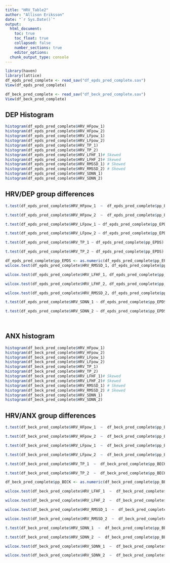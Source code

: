 ```yaml
---
title: "HRV_Table2"
author: "Allison Eriksson"
date: "`r Sys.Date()`"
output:
  html_document:
    toc: true
    toc_float: true
    collapsed: false
    number_sections: true
    editor_options:
  chunk_output_type: console
---
```


```r
library(haven)
library(lattice)
df_epds_pred_complete <- read_sav("df_epds_pred_complete.sav")
View(df_epds_pred_complete)

df_beck_pred_complete <- read_sav("df_beck_pred_complete.sav")
View(df_beck_pred_complete)
```

## DEP Histogram 
```r
histogram(df_epds_pred_complete$HRV_HFpow_1)
histogram(df_epds_pred_complete$HRV_HFpow_2)
histogram(df_epds_pred_complete$HRV_LFpow_1)
histogram(df_epds_pred_complete$HRV_LFpow_2)
histogram(df_epds_pred_complete$HRV_TP_1)
histogram(df_epds_pred_complete$HRV_TP_2)
histogram(df_epds_pred_complete$HRV_LFHF_1)# Skewed
histogram(df_epds_pred_complete$HRV_LFHF_2)# Skewed
histogram(df_epds_pred_complete$HRV_RMSSD_1) # Skewed
histogram(df_epds_pred_complete$HRV_RMSSD_2) # Skewed
histogram(df_epds_pred_complete$HRV_SDNN_1)
histogram(df_epds_pred_complete$HRV_SDNN_2)
```

## HRV/DEP group differences


```r
t.test(df_epds_pred_complete$HRV_HFpow_1  ~  df_epds_pred_complete$pp_EPDS)

t.test(df_epds_pred_complete$HRV_HFpow_2  ~  df_epds_pred_complete$pp_EPDS)

t.test(df_epds_pred_complete$HRV_LFpow_1 ~ df_epds_pred_complete$pp_EPDS)

t.test(df_epds_pred_complete$HRV_LFpow_2 ~ df_epds_pred_complete$pp_EPDS)

t.test(df_epds_pred_complete$HRV_TP_1 ~ df_epds_pred_complete$pp_EPDS)

t.test(df_epds_pred_complete$HRV_TP_2 ~ df_epds_pred_complete$pp_EPDS)

df_epds_pred_complete$pp_EPDS <- as.numeric(df_epds_pred_complete$pp_EPDS)
wilcox.test(df_epds_pred_complete$HRV_RMSSD_1, df_epds_pred_complete$pp_EPDS)

wilcox.test(df_epds_pred_complete$HRV_LFHF_1, df_epds_pred_complete$pp_EPDS)

wilcox.test(df_epds_pred_complete$HRV_LFHF_2, df_epds_pred_complete$pp_EPDS)

wilcox.test(df_epds_pred_complete$HRV_RMSSD_2, df_epds_pred_complete$pp_EPDS)

t.test(df_epds_pred_complete$HRV_SDNN_1 ~ df_epds_pred_complete$pp_EPDS)

t.test(df_epds_pred_complete$HRV_SDNN_2 ~ df_epds_pred_complete$pp_EPDS)

 
```

## ANX histogram
```r
histogram(df_beck_pred_complete$HRV_HFpow_1)
histogram(df_beck_pred_complete$HRV_HFpow_2)
histogram(df_beck_pred_complete$HRV_LFpow_1)
histogram(df_beck_pred_complete$HRV_LFpow_2)
histogram(df_beck_pred_complete$HRV_TP_1)
histogram(df_beck_pred_complete$HRV_TP_2)
histogram(df_beck_pred_complete$HRV_LFHF_1)# Skewed
histogram(df_beck_pred_complete$HRV_LFHF_2)# Skewed
histogram(df_beck_pred_complete$HRV_RMSSD_1) # Skewed
histogram(df_beck_pred_complete$HRV_RMSSD_2) # Skewed
histogram(df_beck_pred_complete$HRV_SDNN_1)
histogram(df_beck_pred_complete$HRV_SDNN_2)
```

## HRV/ANX group differences
```r
t.test(df_beck_pred_complete$HRV_HFpow_1  ~  df_beck_pred_complete$pp_BECK)

t.test(df_beck_pred_complete$HRV_HFpow_2  ~  df_beck_pred_complete$pp_BECK)

t.test(df_beck_pred_complete$HRV_LFpow_1  ~  df_beck_pred_complete$pp_BECK)

t.test(df_beck_pred_complete$HRV_LFpow_2  ~  df_beck_pred_complete$pp_BECK)

t.test(df_beck_pred_complete$HRV_TP_1  ~  df_beck_pred_complete$pp_BECK)

t.test(df_beck_pred_complete$HRV_TP_2  ~  df_beck_pred_complete$pp_BECK)

df_beck_pred_complete$pp_BECK <- as.numeric(df_beck_pred_complete$pp_BECK)

wilcox.test(df_beck_pred_complete$HRV_LFHF_1  ~  df_beck_pred_complete$pp_BECK)

wilcox.test(df_beck_pred_complete$HRV_LFHF_2  ~  df_beck_pred_complete$pp_BECK)

wilcox.test(df_beck_pred_complete$HRV_RMSSD_1  ~  df_beck_pred_complete$pp_BECK)

wilcox.test(df_beck_pred_complete$HRV_RMSSD_2  ~  df_beck_pred_complete$pp_BECK)

t.test(df_beck_pred_complete$HRV_SDNN_1  ~  df_beck_pred_complete$pp_BECK)

t.test(df_beck_pred_complete$HRV_SDNN_2  ~  df_beck_pred_complete$pp_BECK)

wilcox.test(df_beck_pred_complete$HRV_SDNN_1  ~  df_beck_pred_complete$pp_BECK)

wilcox.test(df_beck_pred_complete$HRV_SDNN_2  ~  df_beck_pred_complete$pp_BECK)
```




